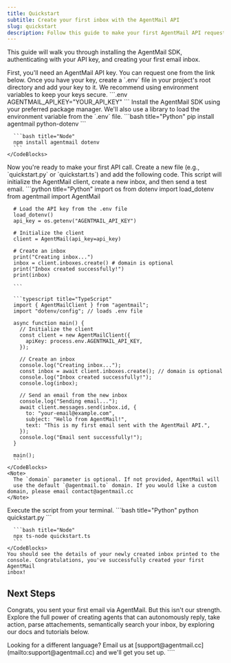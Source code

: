 ```yaml
---
title: Quickstart
subtitle: Create your first inbox with the AgentMail API
slug: quickstart
description: Follow this guide to make your first AgentMail API request and create a new email inbox.
---
```


This guide will walk you through installing the AgentMail SDK, authenticating with your API key, and creating your first email inbox.

<Steps>
  <Step title="Get your API Key">
    First, you'll need an AgentMail API key. You can request one from the link below.
    <Card
      title="Request an API Key"
      icon="fa-solid fa-key"
      href="https://form.typeform.com/to/m0kKD0jH"
    />
    Once you have your key, create a `.env` file in your project's root
    directory and add your key to it. We recommend using environment variables to
    keep your keys secure.
    ```.env
    AGENTMAIL_API_KEY="YOUR_API_KEY"
    ```
  </Step>

  <Step title="Install the SDK">
    Install the AgentMail SDK using your preferred package manager. We'll also
    use a library to load the environment variable from the `.env` file.
    <CodeBlocks>
      ```bash title="Python"
      pip install agentmail python-dotenv
      ```

      ```bash title="Node"
      npm install agentmail dotenv
      ```
    </CodeBlocks>

  </Step>

  <Step title="Create an inbox and send an email">
    Now you're ready to make your first API call. Create a new file (e.g.,
    `quickstart.py` or `quickstart.ts`) and add the following code. This script
    will initialize the AgentMail client, create a new inbox, and then send a
    test email.
    <CodeBlocks>
      ```python title="Python"
      import os
      from dotenv import load_dotenv
      from agentmail import AgentMail

      # Load the API key from the .env file
      load_dotenv()
      api_key = os.getenv("AGENTMAIL_API_KEY")

      # Initialize the client
      client = AgentMail(api_key=api_key)

      # Create an inbox
      print("Creating inbox...")
      inbox = client.inboxes.create() # domain is optional
      print("Inbox created successfully!")
      print(inbox)

      ```

      ```typescript title="TypeScript"
      import { AgentMailClient } from "agentmail";
      import "dotenv/config"; // loads .env file

      async function main() {
        // Initialize the client
        const client = new AgentMailClient({
          apiKey: process.env.AGENTMAIL_API_KEY,
        });

        // Create an inbox
        console.log("Creating inbox...");
        const inbox = await client.inboxes.create(); // domain is optional
        console.log("Inbox created successfully!");
        console.log(inbox);

        // Send an email from the new inbox
        console.log("Sending email...");
        await client.messages.send(inbox.id, {
          to: "your-email@example.com",
          subject: "Hello from AgentMail!",
          text: "This is my first email sent with the AgentMail API.",
        });
        console.log("Email sent successfully!");
      }

      main();
      ```
    </CodeBlocks>
    <Note>
      The `domain` parameter is optional. If not provided, AgentMail will
      use the default `@agentmail.to` domain. If you would like a custom domain, please email contact@agentmail.cc
    </Note>

  </Step>

  <Step title="Run the code">
    Execute the script from your terminal.
    <CodeBlocks>
      ```bash title="Python"
      python quickstart.py
      ```

      ```bash title="Node"
      npx ts-node quickstart.ts
      ```
    </CodeBlocks>
    You should see the details of your newly created inbox printed to the
    console. Congratulations, you've successfully created your first AgentMail
    inbox!

  </Step>
</Steps>

## Next Steps

Congrats, you sent your first email via AgentMail. But this isn't our strength. Explore the full power of creating agents that can autonomously reply, take action, parse attachements, semantically search your inbox, by exploring our docs and tutorials below.

<Note>
  Looking for a different language? Email us at
  [support@agentmail.cc](mailto:support@agentmail.cc) and we'll get you set up.
</Note>
````
